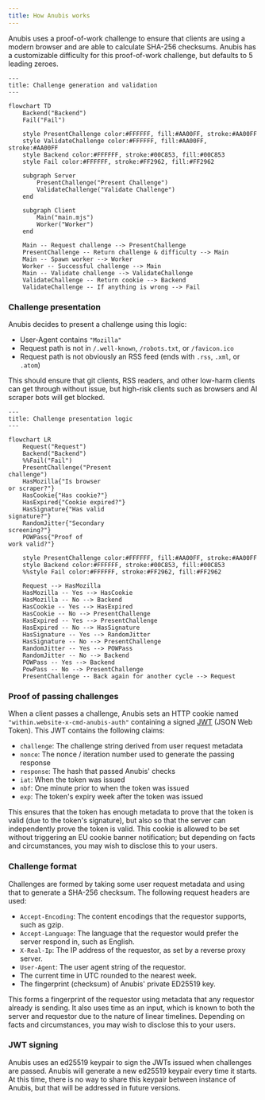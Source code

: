 ```yaml
---
title: How Anubis works
---
```


Anubis uses a proof-of-work challenge to ensure that clients are using a modern browser and are able to calculate SHA-256 checksums. Anubis has a customizable difficulty for this proof-of-work challenge, but defaults to 5 leading zeroes.

```mermaid
---
title: Challenge generation and validation
---

flowchart TD
    Backend("Backend")
    Fail("Fail")

    style PresentChallenge color:#FFFFFF, fill:#AA00FF, stroke:#AA00FF
    style ValidateChallenge color:#FFFFFF, fill:#AA00FF, stroke:#AA00FF
    style Backend color:#FFFFFF, stroke:#00C853, fill:#00C853
    style Fail color:#FFFFFF, stroke:#FF2962, fill:#FF2962

    subgraph Server
        PresentChallenge("Present Challenge")
        ValidateChallenge("Validate Challenge")
    end

    subgraph Client
        Main("main.mjs")
        Worker("Worker")
    end

    Main -- Request challenge --> PresentChallenge
    PresentChallenge -- Return challenge & difficulty --> Main
    Main -- Spawn worker --> Worker
    Worker -- Successful challenge --> Main
    Main -- Validate challenge --> ValidateChallenge
    ValidateChallenge -- Return cookie --> Backend
    ValidateChallenge -- If anything is wrong --> Fail
```

### Challenge presentation

Anubis decides to present a challenge using this logic:

- User-Agent contains `"Mozilla"`
- Request path is not in `/.well-known`, `/robots.txt`, or `/favicon.ico`
- Request path is not obviously an RSS feed (ends with `.rss`, `.xml`, or `.atom`)

This should ensure that git clients, RSS readers, and other low-harm clients can get through without issue, but high-risk clients such as browsers and AI scraper bots will get blocked.

```mermaid
---
title: Challenge presentation logic
---

flowchart LR
    Request("Request")
    Backend("Backend")
    %%Fail("Fail")
    PresentChallenge("Present
challenge")
    HasMozilla{"Is browser
or scraper?"}
    HasCookie{"Has cookie?"}
    HasExpired{"Cookie expired?"}
    HasSignature{"Has valid
signature?"}
    RandomJitter{"Secondary
screening?"}
    POWPass{"Proof of
work valid?"}

    style PresentChallenge color:#FFFFFF, fill:#AA00FF, stroke:#AA00FF
    style Backend color:#FFFFFF, stroke:#00C853, fill:#00C853
    %%style Fail color:#FFFFFF, stroke:#FF2962, fill:#FF2962

    Request --> HasMozilla
    HasMozilla -- Yes --> HasCookie
    HasMozilla -- No --> Backend
    HasCookie -- Yes --> HasExpired
    HasCookie -- No --> PresentChallenge
    HasExpired -- Yes --> PresentChallenge
    HasExpired -- No --> HasSignature
    HasSignature -- Yes --> RandomJitter
    HasSignature -- No --> PresentChallenge
    RandomJitter -- Yes --> POWPass
    RandomJitter -- No --> Backend
    POWPass -- Yes --> Backend
    PowPass -- No --> PresentChallenge
    PresentChallenge -- Back again for another cycle --> Request
```

### Proof of passing challenges

When a client passes a challenge, Anubis sets an HTTP cookie named `"within.website-x-cmd-anubis-auth"` containing a signed [JWT](https://jwt.io/) (JSON Web Token). This JWT contains the following claims:

- `challenge`: The challenge string derived from user request metadata
- `nonce`: The nonce / iteration number used to generate the passing response
- `response`: The hash that passed Anubis' checks
- `iat`: When the token was issued
- `nbf`: One minute prior to when the token was issued
- `exp`: The token's expiry week after the token was issued

This ensures that the token has enough metadata to prove that the token is valid (due to the token's signature), but also so that the server can independently prove the token is valid. This cookie is allowed to be set without triggering an EU cookie banner notification; but depending on facts and circumstances, you may wish to disclose this to your users.

### Challenge format

Challenges are formed by taking some user request metadata and using that to generate a SHA-256 checksum. The following request headers are used:

- `Accept-Encoding`: The content encodings that the requestor supports, such as gzip.
- `Accept-Language`: The language that the requestor would prefer the server respond in, such as English.
- `X-Real-Ip`: The IP address of the requestor, as set by a reverse proxy server.
- `User-Agent`: The user agent string of the requestor.
- The current time in UTC rounded to the nearest week.
- The fingerprint (checksum) of Anubis' private ED25519 key.

This forms a fingerprint of the requestor using metadata that any requestor already is sending. It also uses time as an input, which is known to both the server and requestor due to the nature of linear timelines. Depending on facts and circumstances, you may wish to disclose this to your users.

### JWT signing

Anubis uses an ed25519 keypair to sign the JWTs issued when challenges are passed. Anubis will generate a new ed25519 keypair every time it starts. At this time, there is no way to share this keypair between instance of Anubis, but that will be addressed in future versions.
